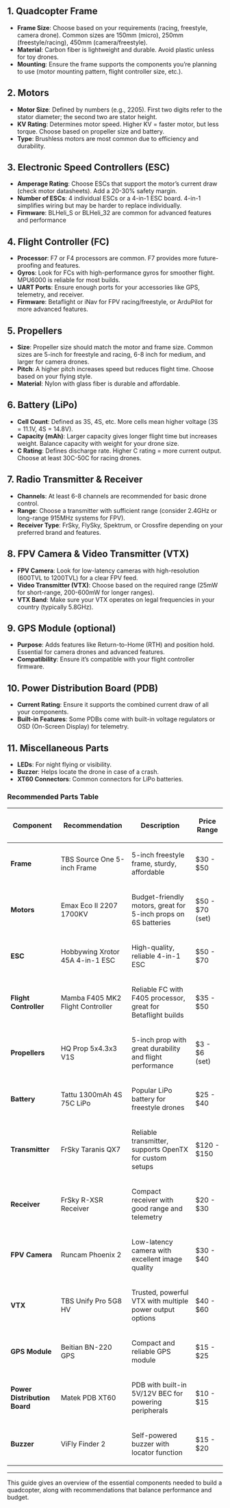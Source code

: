 <!-- WARNING: THIS FILE WAS AUTOGENERATED! DO NOT EDIT! -->
<span id="quadcopter-frame"></span>
== '''1. Quadcopter Frame''' ==

* '''Frame Size''': Choose based on your requirements (racing, freestyle, camera drone). Common sizes are 150mm (micro), 250mm (freestyle/racing), 450mm (camera/freestyle).
* '''Material''': Carbon fiber is lightweight and durable. Avoid plastic unless for toy drones.
* '''Mounting''': Ensure the frame supports the components you’re planning to use (motor mounting pattern, flight controller size, etc.).

<span id="motors"></span>
== '''2. Motors''' ==

* '''Motor Size''': Defined by numbers (e.g., 2205). First two digits refer to the stator diameter; the second two are stator height.
* '''KV Rating''': Determines motor speed. Higher KV = faster motor, but less torque. Choose based on propeller size and battery.
* '''Type''': Brushless motors are most common due to efficiency and durability.

<span id="electronic-speed-controllers-esc"></span>
== '''3. Electronic Speed Controllers (ESC)''' ==

* '''Amperage Rating''': Choose ESCs that support the motor’s current draw (check motor datasheets). Add a 20-30% safety margin.
* '''Number of ESCs''': 4 individual ESCs or a 4-in-1 ESC board. 4-in-1 simplifies wiring but may be harder to replace individually.
* '''Firmware''': BLHeli_S or BLHeli_32 are common for advanced features and performance

<span id="flight-controller-fc"></span>
== '''4. Flight Controller (FC)''' ==

* '''Processor''': F7 or F4 processors are common. F7 provides more future-proofing and features.
* '''Gyros''': Look for FCs with high-performance gyros for smoother flight. MPU6000 is reliable for most builds.
* '''UART Ports''': Ensure enough ports for your accessories like GPS, telemetry, and receiver.
* '''Firmware''': Betaflight or iNav for FPV racing/freestyle, or ArduPilot for more advanced features.

<span id="propellers"></span>
== '''5. Propellers''' ==

* '''Size''': Propeller size should match the motor and frame size. Common sizes are 5-inch for freestyle and racing, 6-8 inch for medium, and larger for camera drones.
* '''Pitch''': A higher pitch increases speed but reduces flight time. Choose based on your flying style.
* '''Material''': Nylon with glass fiber is durable and affordable.

<span id="battery-lipo"></span>
== '''6. Battery (LiPo)''' ==

* '''Cell Count''': Defined as 3S, 4S, etc. More cells mean higher voltage (3S = 11.1V, 4S = 14.8V).
* '''Capacity (mAh)''': Larger capacity gives longer flight time but increases weight. Balance capacity with weight for your drone size.
* '''C Rating''': Defines discharge rate. Higher C rating = more current output. Choose at least 30C-50C for racing drones.

<span id="radio-transmitter-receiver"></span>
== '''7. Radio Transmitter &amp; Receiver''' ==

* '''Channels''': At least 6-8 channels are recommended for basic drone control.
* '''Range''': Choose a transmitter with sufficient range (consider 2.4GHz or long-range 915MHz systems for FPV).
* '''Receiver Type''': FrSky, FlySky, Spektrum, or Crossfire depending on your preferred brand and features.

<span id="fpv-camera-video-transmitter-vtx"></span>
== '''8. FPV Camera &amp; Video Transmitter (VTX)''' ==

* '''FPV Camera''': Look for low-latency cameras with high-resolution (600TVL to 1200TVL) for a clear FPV feed.
* '''Video Transmitter (VTX)''': Choose based on the required range (25mW for short-range, 200-600mW for longer ranges).
* '''VTX Band''': Make sure your VTX operates on legal frequencies in your country (typically 5.8GHz).

<span id="gps-module-optional"></span>
== '''9. GPS Module (optional)''' ==

* '''Purpose''': Adds features like Return-to-Home (RTH) and position hold. Essential for camera drones and advanced features.
* '''Compatibility''': Ensure it’s compatible with your flight controller firmware.

<span id="power-distribution-board-pdb"></span>
== '''10. Power Distribution Board (PDB)''' ==

* '''Current Rating''': Ensure it supports the combined current draw of all your components.
* '''Built-in Features''': Some PDBs come with built-in voltage regulators or OSD (On-Screen Display) for telemetry.

<span id="miscellaneous-parts"></span>
== '''11. Miscellaneous Parts''' ==

* '''LEDs''': For night flying or visibility.
* '''Buzzer''': Helps locate the drone in case of a crash.
* '''XT60 Connectors''': Common connectors for LiPo batteries.

<span id="recommended-parts-table"></span>
=== '''Recommended Parts Table''' ===

{| class="wikitable"
|-
! '''Component'''
! '''Recommendation'''
! '''Description'''
! '''Price Range'''
|-
| '''Frame'''
| TBS Source One 5-inch Frame
| 5-inch freestyle frame, sturdy, affordable
| $30 - $50
|-
| '''Motors'''
| Emax Eco II 2207 1700KV
| Budget-friendly motors, great for 5-inch props on 6S batteries
| $50 - $70 (set)
|-
| '''ESC'''
| Hobbywing Xrotor 45A 4-in-1 ESC
| High-quality, reliable 4-in-1 ESC
| $50 - $70
|-
| '''Flight Controller'''
| Mamba F405 MK2 Flight Controller
| Reliable FC with F405 processor, great for Betaflight builds
| $35 - $50
|-
| '''Propellers'''
| HQ Prop 5x4.3x3 V1S
| 5-inch prop with great durability and flight performance
| $3 - $6 (set)
|-
| '''Battery'''
| Tattu 1300mAh 4S 75C LiPo
| Popular LiPo battery for freestyle drones
| $25 - $40
|-
| '''Transmitter'''
| FrSky Taranis QX7
| Reliable transmitter, supports OpenTX for custom setups
| $120 - $150
|-
| '''Receiver'''
| FrSky R-XSR Receiver
| Compact receiver with good range and telemetry
| $20 - $30
|-
| '''FPV Camera'''
| Runcam Phoenix 2
| Low-latency camera with excellent image quality
| $30 - $40
|-
| '''VTX'''
| TBS Unify Pro 5G8 HV
| Trusted, powerful VTX with multiple power output options
| $40 - $60
|-
| '''GPS Module'''
| Beitian BN-220 GPS
| Compact and reliable GPS module
| $15 - $25
|-
| '''Power Distribution Board'''
| Matek PDB XT60
| PDB with built-in 5V/12V BEC for powering peripherals
| $10 - $15
|-
| '''Buzzer'''
| ViFly Finder 2
| Self-powered buzzer with locator function
| $15 - $20
|}


-----

This guide gives an overview of the essential components needed to build a quadcopter, along with recommendations that balance performance and budget.
